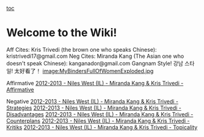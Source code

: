 [[toc]]
=Welcome to the Wiki!= 
Aff Cites: Kris Trivedi (the brown one who speaks Chinese): kristrivedi17@gmail.com
Neg Cites: Miranda Kang (The Asian one who doesn't speak Chinese): kanganador@gmail.com
Gangnam Style! 강남 스타일!
太好看了！
[[image:MyBindersFullOfWomenExploded.jpg]]

Affirmative
[[2012-2013 - Niles West (IL) - Miranda Kang & Kris Trivedi - Affirmative]]

Negative
[[2012-2013 - Niles West (IL) - Miranda Kang & Kris Trivedi - Strategies]]
[[2012-2013 - Niles West (IL) - Miranda Kang & Kris Trivedi - Disadvantages]]
[[2012-2013 - Niles West (IL) - Miranda Kang & Kris Trivedi - Counterplans]]
[[2012-2013 - Niles West (IL) - Miranda Kang & Kris Trivedi - Kritiks]]
[[2012-2013 - Niles West (IL) - Miranda Kang & Kris Trivedi - Topicality]]